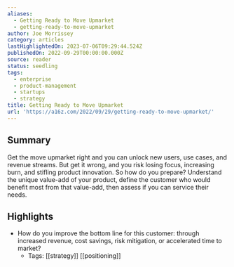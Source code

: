 ```yaml
---
aliases:
  - Getting Ready to Move Upmarket
  - getting-ready-to-move-upmarket
author: Joe Morrissey
category: articles
lastHighlightedOn: 2023-07-06T09:29:44.524Z
publishedOn: 2022-09-29T00:00:00.000Z
source: reader
status: seedling
tags:
  - enterprise
  - product-management
  - startups
  - strategy
title: Getting Ready to Move Upmarket
url: 'https://a16z.com/2022/09/29/getting-ready-to-move-upmarket/'
---
```

## Summary

Get the move upmarket right and you can unlock new users, use cases, and revenue streams. But get it wrong, and you risk losing focus, increasing burn, and stifling product innovation. So how do you prepare? Understand the unique value-add of your product, define the customer who would benefit most from that value-add, then assess if you can service their needs.

## Highlights

- How do you improve the bottom line for this customer: through increased revenue, cost savings, risk mitigation, or accelerated time to market?
    - Tags: [[strategy]] [[positioning]]
